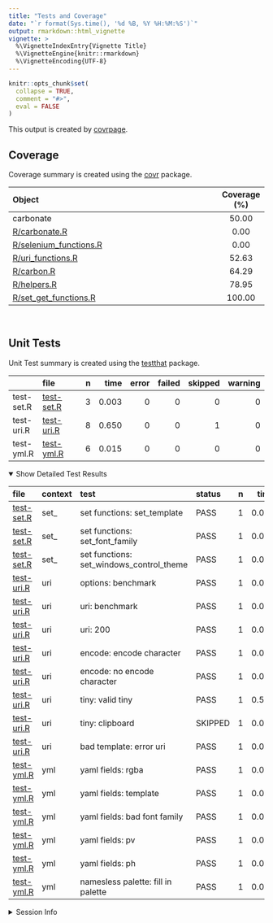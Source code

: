 ```yaml
---
title: "Tests and Coverage"
date: "`r format(Sys.time(), '%d %B, %Y %H:%M:%S')`"
output: rmarkdown::html_vignette
vignette: >
  %\VignetteIndexEntry{Vignette Title}
  %\VignetteEngine{knitr::rmarkdown}
  %\VignetteEncoding{UTF-8}
---
```

  
```r
knitr::opts_chunk$set(
  collapse = TRUE,
  comment = "#>",
  eval = FALSE
)
```

<!--- Placeholder for tests/README.md Do Not Edit--->
This output is created by
[covrpage](https://github.com/yonicd/covrpage).

## Coverage

Coverage summary is created using the
[covr](https://github.com/r-lib/covr) package.

| Object                                               | Coverage (%) |
| :--------------------------------------------------- | :----------: |
| carbonate                                            |    50.00     |
| [R/carbonate.R](https://github.com/yonicd/carbonate/tree/master/R/carbonate.R)                    |     0.00     |
| [R/selenium\_functions.R](https://github.com/yonicd/carbonate/tree/master/R/selenium_functions.R) |     0.00     |
| [R/uri\_functions.R](https://github.com/yonicd/carbonate/tree/master/R/uri_functions.R)           |    52.63     |
| [R/carbon.R](https://github.com/yonicd/carbonate/tree/master/R/carbon.R)                          |    64.29     |
| [R/helpers.R](https://github.com/yonicd/carbonate/tree/master/R/helpers.R)                        |    78.95     |
| [R/set\_get\_functions.R](https://github.com/yonicd/carbonate/tree/master/R/set_get_functions.R)  |    100.00    |

<br>

## Unit Tests

Unit Test summary is created using the
[testthat](https://github.com/r-lib/testthat)
package.

|            | file                              | n |  time | error | failed | skipped | warning |
| ---------- | :-------------------------------- | -: | ----: | ----: | -----: | ------: | ------: |
| test-set.R | [test-set.R](https://github.com/yonicd/carbonate/tree/master/tests/testthat/test-set.R) | 3 | 0.003 |     0 |      0 |       0 |       0 |
| test-uri.R | [test-uri.R](https://github.com/yonicd/carbonate/tree/master/tests/testthat/test-uri.R) | 8 | 0.650 |     0 |      0 |       1 |       0 |
| test-yml.R | [test-yml.R](https://github.com/yonicd/carbonate/tree/master/tests/testthat/test-yml.R) | 6 | 0.015 |     0 |      0 |       0 |       0 |

<details open>

<summary> Show Detailed Test Results
</summary>

| file                                  | context | test                                        | status  | n |  time |
| :------------------------------------ | :------ | :------------------------------------------ | :------ | -: | ----: |
| [test-set.R](https://github.com/yonicd/carbonate/tree/master/tests/testthat/test-set.R#L8)  | set\_   | set functions: set\_template                | PASS    | 1 | 0.001 |
| [test-set.R](https://github.com/yonicd/carbonate/tree/master/tests/testthat/test-set.R#L13) | set\_   | set functions: set\_font\_family            | PASS    | 1 | 0.001 |
| [test-set.R](https://github.com/yonicd/carbonate/tree/master/tests/testthat/test-set.R#L18) | set\_   | set functions: set\_windows\_control\_theme | PASS    | 1 | 0.001 |
| [test-uri.R](https://github.com/yonicd/carbonate/tree/master/tests/testthat/test-uri.R#L9)  | uri     | options: benchmark                          | PASS    | 1 | 0.002 |
| [test-uri.R](https://github.com/yonicd/carbonate/tree/master/tests/testthat/test-uri.R#L17) | uri     | uri: benchmark                              | PASS    | 1 | 0.002 |
| [test-uri.R](https://github.com/yonicd/carbonate/tree/master/tests/testthat/test-uri.R#L21) | uri     | uri: 200                                    | PASS    | 1 | 0.048 |
| [test-uri.R](https://github.com/yonicd/carbonate/tree/master/tests/testthat/test-uri.R#L27) | uri     | encode: encode character                    | PASS    | 1 | 0.002 |
| [test-uri.R](https://github.com/yonicd/carbonate/tree/master/tests/testthat/test-uri.R#L31) | uri     | encode: no encode character                 | PASS    | 1 | 0.002 |
| [test-uri.R](https://github.com/yonicd/carbonate/tree/master/tests/testthat/test-uri.R#L37) | uri     | tiny: valid tiny                            | PASS    | 1 | 0.591 |
| [test-uri.R](https://github.com/yonicd/carbonate/tree/master/tests/testthat/test-uri.R#L42) | uri     | tiny: clipboard                             | SKIPPED | 1 | 0.001 |
| [test-uri.R](https://github.com/yonicd/carbonate/tree/master/tests/testthat/test-uri.R#)    | uri     | bad template: error uri                     | PASS    | 1 | 0.002 |
| [test-yml.R](https://github.com/yonicd/carbonate/tree/master/tests/testthat/test-yml.R#L24) | yml     | yaml fields: rgba                           | PASS    | 1 | 0.004 |
| [test-yml.R](https://github.com/yonicd/carbonate/tree/master/tests/testthat/test-yml.R#L29) | yml     | yaml fields: template                       | PASS    | 1 | 0.002 |
| [test-yml.R](https://github.com/yonicd/carbonate/tree/master/tests/testthat/test-yml.R#L34) | yml     | yaml fields: bad font family                | PASS    | 1 | 0.002 |
| [test-yml.R](https://github.com/yonicd/carbonate/tree/master/tests/testthat/test-yml.R#L39) | yml     | yaml fields: pv                             | PASS    | 1 | 0.003 |
| [test-yml.R](https://github.com/yonicd/carbonate/tree/master/tests/testthat/test-yml.R#L44) | yml     | yaml fields: ph                             | PASS    | 1 | 0.003 |
| [test-yml.R](https://github.com/yonicd/carbonate/tree/master/tests/testthat/test-yml.R#L59) | yml     | namesless palette: fill in palette          | PASS    | 1 | 0.001 |

</details>

<details>

<summary> Session Info </summary>

| Field    | Value                               |
| :------- | :---------------------------------- |
| Version  | R version 3.5.1 (2018-07-02)        |
| Platform | x86\_64-apple-darwin15.6.0 (64-bit) |
| Running  | macOS High Sierra 10.13.6           |
| Language | en\_US                              |
| Timezone | America/New\_York                   |

| Package  | Version    |
| :------- | :--------- |
| testthat | 2.0.0.9000 |
| covr     | 3.2.0      |
| covrpage | 0.0.58     |

</details>

<!--- Final Status : skipped/warning --->
